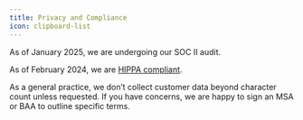 ```yaml
---
title: Privacy and Compliance
icon: clipboard-list
---
```


As of January 2025, we are undergoing our SOC II audit. 

As of February 2024, we are [HIPPA compliant](https://rime.ai/blog/hipaa-compliance). 

As a general practice, we don’t collect customer data beyond character count unless requested. If you have concerns, we are happy to sign an MSA or BAA to outline specific terms.
